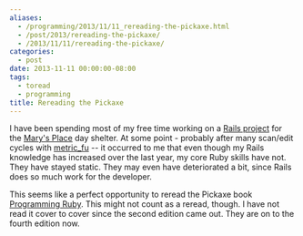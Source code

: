 ```yaml
---
aliases:
  - /programming/2013/11/11_rereading-the-pickaxe.html
  - /post/2013/rereading-the-pickaxe/
  - /2013/11/11/rereading-the-pickaxe/
categories:
  - post
date: 2013-11-11 00:00:00-08:00
tags:
  - toread
  - programming
title: Rereading the Pickaxe
---
```


[Rails project]: https://github.com/brianwisti/marysplace-rails
[Mary's Place]: http://www.marysplaceseattle.org/
[metric_fu]: https://github.com/metricfu/metric_fu

I have been spending most of my free time working on a [Rails project][] for the
[Mary's Place][] day shelter. At some point - probably after many scan/edit
cycles with [metric_fu][] -- it occurred to me that even though my Rails
knowledge has increased over the last year, my core Ruby skills have not. They
have stayed static. They may even have deteriorated a bit, since Rails does so
much work for the developer.

[Programming Ruby]: http://pragprog.com/book/ruby4/programming-ruby-1-9-2-0

This seems like a perfect opportunity to reread the Pickaxe book [Programming
Ruby][]. This might not count as a reread, though. I have not read it cover to
cover since the second edition came out. They are on to the fourth edition now.
